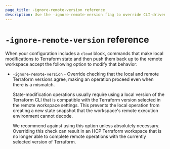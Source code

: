 ```yaml
---
page_title: -ignore-remote-version reference
description: Use the -ignore-remote-version flag to override CLI-driven commands for HCP Terraform runs.
---
```


# `-ignore-remote-version` reference

When your configuration includes a `cloud` block, commands that
make local modifications to Terraform state and then push them back up to the remote workspace
accept the following option to modify that behavior:

- `-ignore-remote-version` - Override checking that the local and remote
  Terraform versions agree, making an operation proceed even when there is
  a mismatch.

  State-modification operations usually require using a local version of the
  Terraform CLI that is compatible with the Terraform version selected
  in the remote workspace settings. This prevents the
  local operation from creating a new state snapshot that the workspace's
  remote execution environment cannot decode.

  We recommend against using this option unless absolutely necessary. Overriding this check can result
  in an HCP Terraform workspace that is no longer able to complete remote operations with the currently
  selected version of Terraform.
